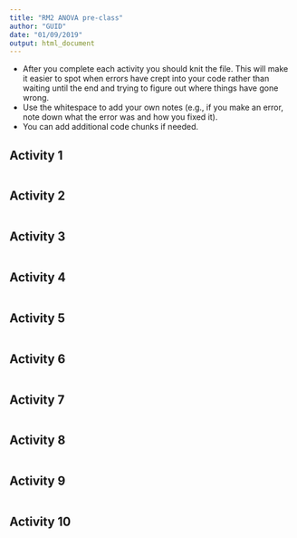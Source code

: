```yaml
---
title: "RM2 ANOVA pre-class"
author: "GUID"
date: "01/09/2019"
output: html_document
---
```


* After you complete each activity you should knit the file. This will make it easier to spot when errors have crept into your code rather than waiting until the end and trying to figure out where things have gone wrong.
* Use the whitespace to add your own notes (e.g., if you make an error, note down what the error was and how you fixed it).
* You can add additional code chunks if needed.

## Activity 1

```r

```

## Activity 2

```r

```

## Activity 3

```r

```

## Activity 4

```r

```

## Activity 5

```r

```

## Activity 6

```r

```

## Activity 7

```r

```

## Activity 8

```r

```

## Activity 9

```r

```

## Activity 10

```r

```


